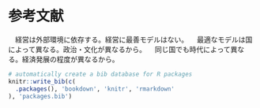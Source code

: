 # 参考文献　{-}

　経営は外部環境に依存する。経営に最善モデルはない。
　最適なモデルは国によって異なる。政治・文化が異なるから。
　同じ国でも時代によって異なる。経済発展の程度が異なるから。






```r
# automatically create a bib database for R packages
knitr::write_bib(c(
  .packages(), 'bookdown', 'knitr', 'rmarkdown'
), 'packages.bib')
```
